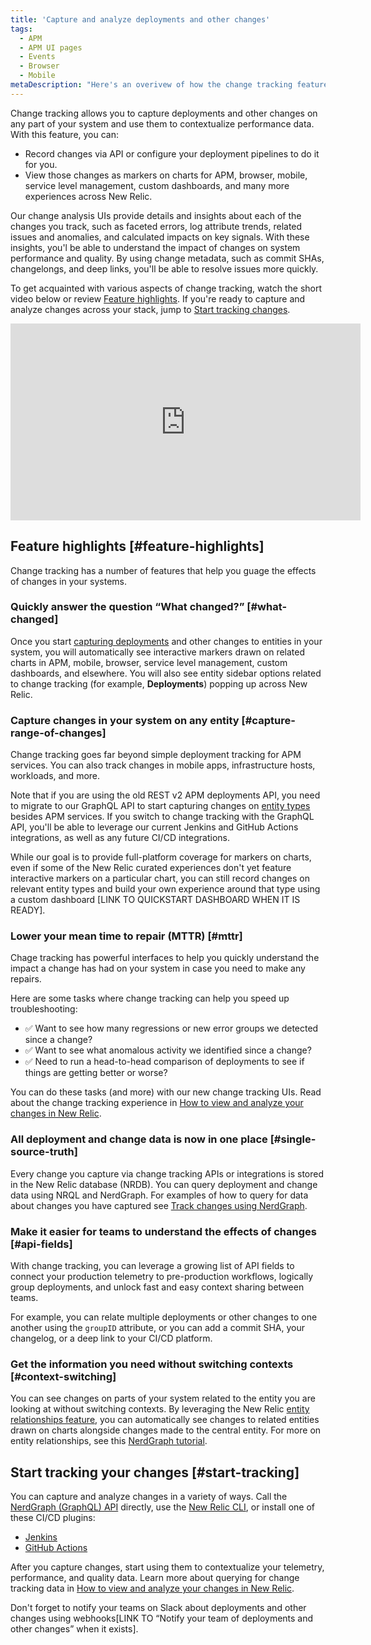 ```yaml
---
title: 'Capture and analyze deployments and other changes'
tags:
  - APM
  - APM UI pages
  - Events
  - Browser
  - Mobile
metaDescription: "Here's an overivew of how the change tracking feature can help you analyze the effects of recent changes for your users and systems."
---
```





Change tracking allows you to capture deployments and other changes on any part of your system and use them to contextualize performance data. With this feature, you can:

* Record changes via API or configure your deployment pipelines to do it for you.
* View those changes as markers on charts for APM, browser, mobile, service level management, custom dashboards, and many more experiences across New Relic.

Our change analysis UIs provide details and insights about each of the changes you track, such as faceted errors, log attribute trends, related issues and anomalies, and calculated impacts on key signals. With these insights, you'l be able to understand the impact of changes on system performance and quality. By using change metadata, such as commit SHAs, changelongs, and deep links, you'll be able to resolve issues more quickly.

To get acquainted with various aspects of change tracking, watch the short video below or review [Feature highlights](#feature-highlights). If you're ready to capture and analyze changes across your stack, jump to [Start tracking changes](#start-tracking).


<iframe width="560" height="315" src="https://www.youtube.com/embed/ikRUKJf7hyU" title="YouTube video player" frameborder="0" allow="accelerometer; autoplay; clipboard-write; encrypted-media; gyroscope; picture-in-picture; web-share" allowfullscreen></iframe>

## Feature highlights [#feature-highlights]

Change tracking has a number of features that help you guage the effects of changes in your systems.

### Quickly answer the question “What changed?” [#what-changed]

Once you start [capturing deployments](#start-tracking) and other changes to entities in your system, you will automatically see interactive markers drawn on related charts in APM, mobile, browser, service level management, custom dashboards, and elsewhere. You will also see entity sidebar options related to change tracking (for example, **Deployments**) popping up across New Relic.

### Capture changes in your system on any entity  [#capture-range-of-changes]

Change tracking goes far beyond simple deployment tracking for APM services. You can also track changes in mobile apps, infrastructure hosts, workloads, and more.

Note that if you are using the old REST v2 APM deployments API, you need to migrate to our GraphQL API to start capturing changes on [entity types](/docs/new-relic-solutions/new-relic-one/core-concepts/what-entity-new-relic/#find) besides APM services. If you switch to change tracking with the GraphQL API, you'll be able to leverage our current Jenkins and GitHub Actions integrations, as well as any future CI/CD integrations.

While our goal is to provide full-platform coverage for markers on charts, even if some of the New Relic curated experiences don't yet feature interactive markers on a particular chart, you can still record changes on relevant entity types and build your own experience around that type using a custom dashboard [LINK TO QUICKSTART DASHBOARD WHEN IT IS READY].

### Lower your mean time to repair (MTTR) [#mttr]

Chage tracking has powerful interfaces to help you quickly understand the impact a change has had on your system in case you need to make any repairs.

Here are some tasks where change tracking can help you speed up troubleshooting:

* ✅ Want to see how many regressions or new error groups we detected since a change?
* ✅ Want to see what anomalous activity we identified since a change?
* ✅ Need to run a head-to-head comparison of deployments to see if things are getting better or worse?

You can do these tasks (and more) with our new change tracking UIs. Read about the change tracking experience in [How to view and analyze your changes in New Relic](/docs/change-tracking/change-tracking-view-analyze/).

### All deployment and change data is now in one place [#single-source-truth]

Every change you capture via change tracking APIs or integrations is stored in the New Relic database (NRDB). You can query deployment and change data using NRQL and NerdGraph. For examples of how to query for data about changes you have captured see [Track changes using NerdGraph](/docs/change-tracking/change-tracking-graphql/#query-events).

### Make it easier for teams to understand the effects of changes [#api-fields]

With change tracking, you can leverage a growing list of API fields to connect your production telemetry to pre-production workflows, logically group deployments, and unlock fast and easy context sharing between teams.

For example, you can relate multiple deployments or other changes to one another using the `groupID` attribute, or you can add a commit SHA, your changelog, or a deep link to your CI/CD platform.

### Get the information you need without switching contexts [#context-switching]

You can see changes on parts of your system related to the entity you are looking at without switching contexts. By leveraging the New Relic [entity relationships feature](/docs/apis/nerdgraph/examples/nerdgraph-relationships-api-tutorial/), you can automatically see changes to related entities drawn on charts alongside changes made to the central entity. For more on entity relationships, see this [NerdGraph tutorial](/docs/apis/nerdgraph/examples/nerdgraph-relationships-api-tutorial/).

## Start tracking your changes [#start-tracking]

You can capture and analyze changes in a variety of ways. Call the [NerdGraph (GraphQL) API](/docs/change-tracking/change-tracking-graphql) directly, use the [New Relic CLI](/docs/change-tracking/change-tracking-cli), or install one of these CI/CD plugins:

* [Jenkins](/docs/change-tracking/ci-cd/change-tracking-jenkins)
* [GitHub Actions](/docs/change-tracking/ci-cd/change-tracking-github-actions)

After you capture changes, start using them to contextualize your telemetry, performance, and quality data. Learn more about querying for change tracking data in [How to view and analyze your changes in New Relic](/docs/change-tracking/change-tracking-view-analyze/).

<Callout variant="tip">
  Don't forget to notify your teams on Slack about deployments and other changes using webhooks[LINK TO “Notify your team of deployments and other changes” when it exists].
</Callout>